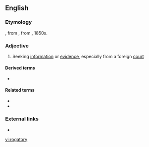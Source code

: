 ==English==

===Etymology===
{{bor|fr|rogatoire|lang=en}}, from {{etyl|ML.|-}} {{m|la|rogātōrius||interrogatory}}, from {{m|la|rogō||I ask, enquire}}, 1850s.

===Adjective===
{{en-adj}}

# {{lb|en|law}} Seeking [[information]] or [[evidence]], especially from a foreign [[court]]

====Derived terms====
* {{l|en|rogatory letter}}

====Related terms====
* {{l|en|rogation}}
* {{l|en|subrogation}}

===External links===
* {{pedia|Letter rogatory|lang=en}}

[[vi:rogatory]]